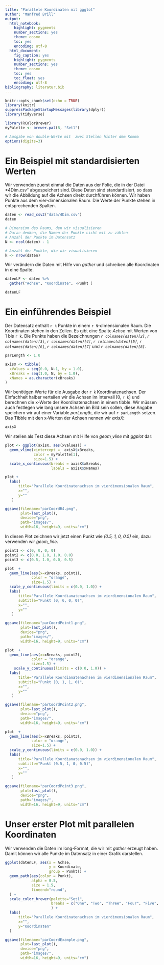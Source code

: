 ```yaml
---
title: "Parallele Koordinaten mit ggglot"
author: "Manfred Brill"
output: 
  html_notebook:
    highlight: pygments
    number_sections: yes
    theme: cosmo
    toc: yes
    encoding: utf-8  
  html_document: 
    fig_caption: yes
    highlight: pygments
    number_sections: yes
    theme: cosmo
    toc: yes
    toc_float: yes
    encoding: utf-8  
bibliography: literatur.bib    
---
```


```r
knitr::opts_chunk$set(echo = TRUE)
library(knitr)
suppressPackageStartupMessages(library(dplyr))
library(tidyverse)

library(RColorBrewer)
myPalette <- brewer.pal(8, "Set1")

# Ausgabe von double-Werte mit  zwei Stellen hinter dem Komma
options(digits=3)
```

# Ein Beispiel mit standardisierten Werten
Wir verwenden zuerst einmal die Daten aus der Folie, die in der Datei *4Dim.csv"
abgespeichert sind. Diese Daten sind standardisiert, so dass wir die Abbildung
auf die Achsen direkt durchführen können. Wir haben Punkte aus dem vier-dimensionalen Raum. Die Werte der Punkte stehen in entsprechenden Spalten.

```r
daten <- read_csv2("data/4Dim.csv")
daten

# Dimension des Raums, den wir visualisieren
# Daran denken, die Namen der Punkte nicht mit zu zählen
# Anzahl der Punkte im Datensatz
N <- ncol(daten) - 1

# Anzahl der Punkte, die wir visualisieren
k <- nrow(daten)
```

Wir verändern die Daten mit Hilfe von *gather* und schreiben alle Koordinaten in eine Spalte.

```r
datenLF <- daten %>%
  gather("Achse", "Koordinate", -Punkt )

datenLF
```

# Ein einführendes Beispiel

Der Datensatz enthält `r k` Punkte in einem `r N`-dimensionalen Raum. 
Die Koordinaten stehen in den Zeilen. Es gibt eine Spalte *Achse*  mit Werten von 1 bis `r k`.
Die Punkte haben die Bezeichnungen *`r colnames(daten)[2]`*, *`r colnames(daten)[3]`*, *`r colnames(daten)[4]`*, *`r colnames(daten)[5]`*, *`r colnames(daten)[6]`*, *`r colnames(daten)[7]`* und *`r colnames(daten)[8]`*.


```r
parLength <- 1.0

axisX <- tibble(
  xValues = seq(0.0, N-1, by = 1.0),
  xBreaks = seq(1.0, N, by = 1.0),
  xNames = as.character(xBreaks)
)
```

Wir benötigen Werte für die Ausgabe der `r k` Koordinatenachsen. 
Der Einfachheit halber verteilen wir die Achsen im Intervall [0, `r k`] und
berechnen die x-Werte der Koordinatenachsen in einem tibble.
Wir müssen auch festlegen wie lang unsere Achsen im Bild sein sollen,
diese Angabe speichern wir auf einer Variable *parLength*, die wir
auf `r parLength` setzen. Das Tibble mit den x-Werten der Achsen
nennen wir *axisX*:

```r
axisX
```

Wir stellen als Test diese Achsen mit Hilfe von *geom_vline* mit *ggplot* dar:

```r
plot <- ggplot(axisX, aes(xValues)) + 
  geom_vline(xintercept =  axisX$xBreaks, 
             color = myPalette[1],
             size=1.5) +
  scale_x_continuous(breaks = axisX$xBreaks,
                     labels = axisX$xNames)  

plot +
  labs(
      title="Parallele Koordinatenachsen im vierdimensionalen Raum", 
      x="", 
      y=""
   )  

ggsave(filename="parCoordR4.png", 
       plot=last_plot(), 
       device="png",
       path="images/", 
       width=16, height=9, units="cm")
```

In diesen Plot zeichnen wir jetzt einen Punkt wie *(0.5, 1, 0, 0.5)* ein, dazu verwenden wir *geom_line*.

```r
point1 <- c(0, 0, 0, 0)
point2 <- c(0.0, 1.0, 1.0, 0.0)
point3 <- c(0.5, 1.0, 0.0, 0.5)

plot  + 
  geom_line(aes(x=xBreaks, point1),
            color = "orange",
            size=1.5) +
  scale_y_continuous(limits = c(0.0, 1.0)) +
  labs(
      title="Parallele Koordianatenachsen im vierdimensionalen Raum", 
      subtitle="Punkt (0, 0, 0, 0)",
      x="", 
      y=""
   )  

ggsave(filename="parCoordPoint1.png",
       plot=last_plot(), 
       device="png",
       path="images/", 
       width=16, height=9, units="cm")

plot  + 
  geom_line(aes(x=xBreaks, point2),
            color = "orange",
            size=1.5) +
    scale_y_continuous(limits = c(0.0, 1.0)) +
  labs(
      title="Parallele Koordianatenachsen im vierdimensionalen Raum", 
      subtitle="Punkt (0, 1, 1, 0)",
      x="", 
      y=""
   )  

ggsave(filename="parCoordPoint2.png",
       plot=last_plot(), 
       device="png",
       path="images/", 
       width=16, height=9, units="cm")

plot  + 
  geom_line(aes(x=xBreaks, point3),
            color = "orange",
            size=1.5) +
  scale_y_continuous(limits = c(0.0, 1.0)) +
  labs(
      title="Parallele Koordianatenachsen im vierdimensionalen Raum", 
      subtitle="Punkt (0.5, 1, 0, 0.5)",
      x="", 
      y=""
   )  

ggsave(filename="parCoordPoint3.png",
       plot=last_plot(), 
       device="png",
       path="images/", 
       width=16, height=9, units="cm")
```

# Unser erster Plot mit parallelen Koordinaten
Wir verwenden die Daten im long-Format, die wir mit *gather* erzeugt haben.
Damit können wir alle Punkte im Datensatz in einer Grafik darstellen.

```r
ggplot(datenLF, aes(x = Achse, 
                    y = Koordinate, 
                    group = Punkt)) +
  geom_path(aes(color = Punkt),
            alpha = 0.5,
            size = 1.5,
            lineend="round",
  ) + 
  scale_color_brewer(palette="Set1",
                     breaks = c("One", "Two", "Three", "Four", "Five", "Six", "Seven")
                     ) +
  labs(
      title="Parallele Koordinatenachsen im vierdimensionalen Raum", 
      x="", 
      y="Koordinaten"
  ) 

ggsave(filename="parCoordExample.png",
       plot=last_plot(), 
       device="png",
       path="images/", 
       width=16, height=9, units="cm")
```